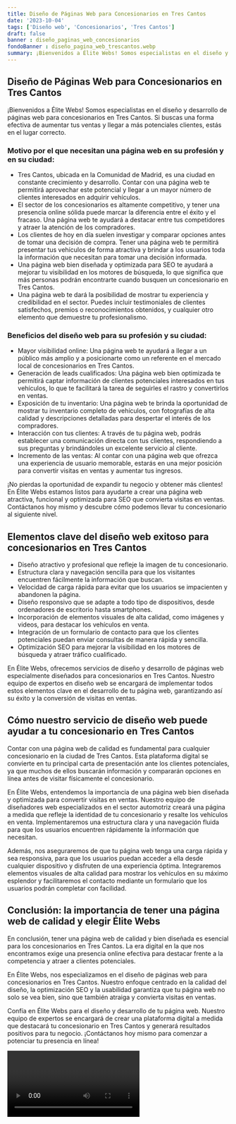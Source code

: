 ```yaml
---
title: Diseño de Páginas Web para Concesionarios en Tres Cantos
date: '2023-10-04'
tags: ['Diseño web', 'Concesionarios', 'Tres Cantos']
draft: false
banner : diseño_paginas_web_concesionarios
fondoBanner : diseño_pagina_web_trescantos.webp
summary: ¡Bienvenidos a Élite Webs! Somos especialistas en el diseño y desarrollo de páginas web para concesionarios en Tres Cantos. Si buscas una forma efectiva de aumentar tus ventas y llegar a más potenciales clientes, estás en el lugar correcto.
---
```


## Diseño de Páginas Web para Concesionarios en Tres Cantos

¡Bienvenidos a Élite Webs! Somos especialistas en el diseño y desarrollo de páginas web para concesionarios en Tres Cantos. Si buscas una forma efectiva de aumentar tus ventas y llegar a más potenciales clientes, estás en el lugar correcto.

### Motivo por el que necesitan una página web en su profesión y en su ciudad:

- Tres Cantos, ubicada en la Comunidad de Madrid, es una ciudad en constante crecimiento y desarrollo. Contar con una página web te permitirá aprovechar este potencial y llegar a un mayor número de clientes interesados en adquirir vehículos.
- El sector de los concesionarios es altamente competitivo, y tener una presencia online sólida puede marcar la diferencia entre el éxito y el fracaso. Una página web te ayudará a destacar entre tus competidores y atraer la atención de los compradores.
- Los clientes de hoy en día suelen investigar y comparar opciones antes de tomar una decisión de compra. Tener una página web te permitirá presentar tus vehículos de forma atractiva y brindar a los usuarios toda la información que necesitan para tomar una decisión informada.
- Una página web bien diseñada y optimizada para SEO te ayudará a mejorar tu visibilidad en los motores de búsqueda, lo que significa que más personas podrán encontrarte cuando busquen un concesionario en Tres Cantos.
- Una página web te dará la posibilidad de mostrar tu experiencia y credibilidad en el sector. Puedes incluir testimoniales de clientes satisfechos, premios o reconocimientos obtenidos, y cualquier otro elemento que demuestre tu profesionalismo.

### Beneficios del diseño web para su profesión y su ciudad:

- Mayor visibilidad online: Una página web te ayudará a llegar a un público más amplio y a posicionarte como un referente en el mercado local de concesionarios en Tres Cantos.
- Generación de leads cualificados: Una página web bien optimizada te permitirá captar información de clientes potenciales interesados en tus vehículos, lo que te facilitará la tarea de seguirles el rastro y convertirlos en ventas.
- Exposición de tu inventario: Una página web te brinda la oportunidad de mostrar tu inventario completo de vehículos, con fotografías de alta calidad y descripciones detalladas para despertar el interés de los compradores.
- Interacción con tus clientes: A través de tu página web, podrás establecer una comunicación directa con tus clientes, respondiendo a sus preguntas y brindándoles un excelente servicio al cliente.
- Incremento de las ventas: Al contar con una página web que ofrezca una experiencia de usuario memorable, estarás en una mejor posición para convertir visitas en ventas y aumentar tus ingresos.

¡No pierdas la oportunidad de expandir tu negocio y obtener más clientes! En Élite Webs estamos listos para ayudarte a crear una página web atractiva, funcional y optimizada para SEO que convierta visitas en ventas. Contáctanos hoy mismo y descubre cómo podemos llevar tu concesionario al siguiente nivel.

<GifSeo />

<Cta />

## Elementos clave del diseño web exitoso para concesionarios en Tres Cantos

- Diseño atractivo y profesional que refleje la imagen de tu concesionario.
- Estructura clara y navegación sencilla para que los visitantes encuentren fácilmente la información que buscan.
- Velocidad de carga rápida para evitar que los usuarios se impacienten y abandonen la página.
- Diseño responsivo que se adapte a todo tipo de dispositivos, desde ordenadores de escritorio hasta smartphones.
- Incorporación de elementos visuales de alta calidad, como imágenes y videos, para destacar los vehículos en venta.
- Integración de un formulario de contacto para que los clientes potenciales puedan enviar consultas de manera rápida y sencilla.
- Optimización SEO para mejorar la visibilidad en los motores de búsqueda y atraer tráfico cualificado.

En Élite Webs, ofrecemos servicios de diseño y desarrollo de páginas web especialmente diseñados para concesionarios en Tres Cantos. Nuestro equipo de expertos en diseño web se encargará de implementar todos estos elementos clave en el desarrollo de tu página web, garantizando así su éxito y la conversión de visitas en ventas.

## Cómo nuestro servicio de diseño web puede ayudar a tu concesionario en Tres Cantos

Contar con una página web de calidad es fundamental para cualquier concesionario en la ciudad de Tres Cantos. Esta plataforma digital se convierte en tu principal carta de presentación ante los clientes potenciales, ya que muchos de ellos buscarán información y compararán opciones en línea antes de visitar físicamente el concesionario.

En Élite Webs, entendemos la importancia de una página web bien diseñada y optimizada para convertir visitas en ventas. Nuestro equipo de diseñadores web especializados en el sector automotriz creará una página a medida que refleje la identidad de tu concesionario y resalte los vehículos en venta. Implementaremos una estructura clara y una navegación fluida para que los usuarios encuentren rápidamente la información que necesitan.

Además, nos aseguraremos de que tu página web tenga una carga rápida y sea responsiva, para que los usuarios puedan acceder a ella desde cualquier dispositivo y disfruten de una experiencia óptima. Integraremos elementos visuales de alta calidad para mostrar los vehículos en su máximo esplendor y facilitaremos el contacto mediante un formulario que los usuarios podrán completar con facilidad.

## Conclusión: la importancia de tener una página web de calidad y elegir Élite Webs

En conclusión, tener una página web de calidad y bien diseñada es esencial para los concesionarios en Tres Cantos. La era digital en la que nos encontramos exige una presencia online efectiva para destacar frente a la competencia y atraer a clientes potenciales.

En Élite Webs, nos especializamos en el diseño de páginas web para concesionarios en Tres Cantos. Nuestro enfoque centrado en la calidad del diseño, la optimización SEO y la usabilidad garantiza que tu página web no solo se vea bien, sino que también atraiga y convierta visitas en ventas.

Confía en Élite Webs para el diseño y desarrollo de tu página web. Nuestro equipo de expertos se encargará de crear una plataforma digital a medida que destacará tu concesionario en Tres Cantos y generará resultados positivos para tu negocio. ¡Contáctanos hoy mismo para comenzar a potenciar tu presencia en línea!

<Video />

<CtaBot job='Concesionarios' city='Tres Cantos'/>

<Gmaps query='Tres Cantos+españa+maps' />